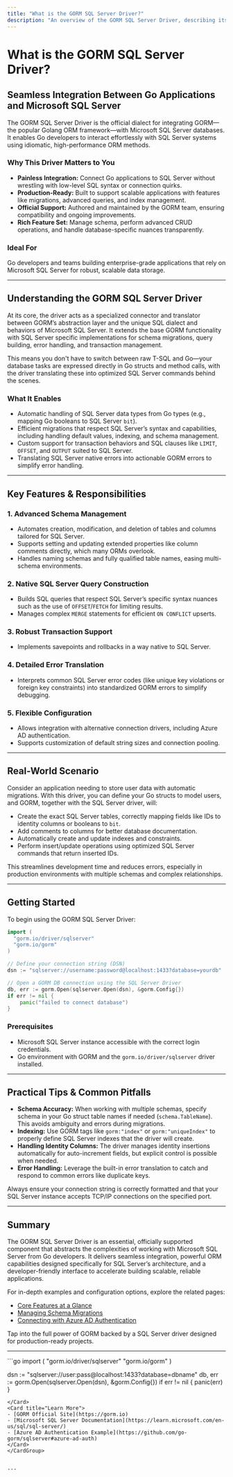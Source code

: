 ```yaml
---
title: "What is the GORM SQL Server Driver?"
description: "An overview of the GORM SQL Server Driver, describing its role as an official GORM dialect for Microsoft SQL Server, the product’s value proposition—painless integration with SQL Server for Go applications—and what makes it essential for scalable, production-ready projects."
---
```


# What is the GORM SQL Server Driver?

## Seamless Integration Between Go Applications and Microsoft SQL Server

The GORM SQL Server Driver is the official dialect for integrating GORM—the popular Golang ORM framework—with Microsoft SQL Server databases. It enables Go developers to interact effortlessly with SQL Server systems using idiomatic, high-performance ORM methods.

### Why This Driver Matters to You

- **Painless Integration:** Connect Go applications to SQL Server without wrestling with low-level SQL syntax or connection quirks.
- **Production-Ready:** Built to support scalable applications with features like migrations, advanced queries, and index management.
- **Official Support:** Authored and maintained by the GORM team, ensuring compatibility and ongoing improvements.
- **Rich Feature Set:** Manage schema, perform advanced CRUD operations, and handle database-specific nuances transparently.

### Ideal For

Go developers and teams building enterprise-grade applications that rely on Microsoft SQL Server for robust, scalable data storage.

---

## Understanding the GORM SQL Server Driver

At its core, the driver acts as a specialized connector and translator between GORM’s abstraction layer and the unique SQL dialect and behaviors of Microsoft SQL Server. It extends the base GORM functionality with SQL Server specific implementations for schema migrations, query building, error handling, and transaction management.

This means you don't have to switch between raw T-SQL and Go—your database tasks are expressed directly in Go structs and method calls, with the driver translating these into optimized SQL Server commands behind the scenes.

### What It Enables

- Automatic handling of SQL Server data types from Go types (e.g., mapping Go booleans to SQL Server `bit`).
- Efficient migrations that respect SQL Server’s syntax and capabilities, including handling default values, indexing, and schema management.
- Custom support for transaction behaviors and SQL clauses like `LIMIT`, `OFFSET`, and `OUTPUT` suited to SQL Server.
- Translating SQL Server native errors into actionable GORM errors to simplify error handling.

---

## Key Features & Responsibilities

### 1. Advanced Schema Management
- Automates creation, modification, and deletion of tables and columns tailored for SQL Server.
- Supports setting and updating extended properties like column comments directly, which many ORMs overlook.
- Handles naming schemas and fully qualified table names, easing multi-schema environments.

### 2. Native SQL Server Query Construction
- Builds SQL queries that respect SQL Server’s specific syntax nuances such as the use of `OFFSET`/`FETCH` for limiting results.
- Manages complex `MERGE` statements for efficient `ON CONFLICT` upserts.

### 3. Robust Transaction Support
- Implements savepoints and rollbacks in a way native to SQL Server.

### 4. Detailed Error Translation
- Interprets common SQL Server error codes (like unique key violations or foreign key constraints) into standardized GORM errors to simplify debugging.

### 5. Flexible Configuration
- Allows integration with alternative connection drivers, including Azure AD authentication.
- Supports customization of default string sizes and connection pooling.

---

## Real-World Scenario

Consider an application needing to store user data with automatic migrations. With this driver, you can define your Go structs to model users, and GORM, together with the SQL Server driver, will:

- Create the exact SQL Server tables, correctly mapping fields like IDs to identity columns or booleans to `bit`.
- Add comments to columns for better database documentation.
- Automatically create and update indexes and constraints.
- Perform insert/update operations using optimized SQL Server commands that return inserted IDs.

This streamlines development time and reduces errors, especially in production environments with multiple schemas and complex relationships.

---

## Getting Started

To begin using the GORM SQL Server Driver:

```go
import (
  "gorm.io/driver/sqlserver"
  "gorm.io/gorm"
)

// Define your connection string (DSN)
dsn := "sqlserver://username:password@localhost:1433?database=yourdb"

// Open a GORM DB connection using the SQL Server Driver
db, err := gorm.Open(sqlserver.Open(dsn), &gorm.Config{})
if err != nil {
    panic("failed to connect database")
}
```

### Prerequisites

- Microsoft SQL Server instance accessible with the correct login credentials.
- Go environment with GORM and the `gorm.io/driver/sqlserver` driver installed.

---

## Practical Tips & Common Pitfalls

- **Schema Accuracy:** When working with multiple schemas, specify schema in your Go struct table names if needed (`schema.TableName`). This avoids ambiguity and errors during migrations.
- **Indexing:** Use GORM tags like `gorm:"index"` or `gorm:"uniqueIndex"` to properly define SQL Server indexes that the driver will create.
- **Handling Identity Columns:** The driver manages identity insertions automatically for auto-increment fields, but explicit control is possible when needed.
- **Error Handling:** Leverage the built-in error translation to catch and respond to common errors like duplicate keys.

<Warning>
Always ensure your connection string is correctly formatted and that your SQL Server instance accepts TCP/IP connections on the specified port.
</Warning>

---

## Summary

The GORM SQL Server Driver is an essential, officially supported component that abstracts the complexities of working with Microsoft SQL Server from Go developers. It delivers seamless integration, powerful ORM capabilities designed specifically for SQL Server’s architecture, and a developer-friendly interface to accelerate building scalable, reliable applications.

For in-depth examples and configuration options, explore the related pages:

- [Core Features at a Glance](/overview/introduction-core-concepts/core-features-overview)
- [Managing Schema Migrations](/guides/database-operations/schema-migrations)
- [Connecting with Azure AD Authentication](/guides/getting-started/azure-ad-auth)

Tap into the full power of GORM backed by a SQL Server driver designed for production-ready projects.

---

<CardGroup cols={2}>
<Card title="Try It Now">
```go
import (
  "gorm.io/driver/sqlserver"
  "gorm.io/gorm"
)

dsn := "sqlserver://user:pass@localhost:1433?database=dbname"
db, err := gorm.Open(sqlserver.Open(dsn), &gorm.Config{})
if err != nil {
  panic(err)
}
```
</Card>
<Card title="Learn More">
- [GORM Official Site](https://gorm.io)
- [Microsoft SQL Server Documentation](https://learn.microsoft.com/en-us/sql/sql-server/)
- [Azure AD Authentication Example](https://github.com/go-gorm/sqlserver#azure-ad-auth)
</Card>
</CardGroup>


---